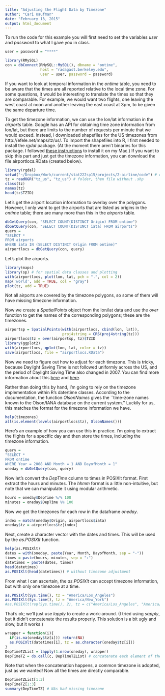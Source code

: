 ```yaml
---
title: "Adjusting the Flight Data by Timezone"
author: "Cari Kaufman"
date: "February 13, 2015"
output: html_document
---
```


To run the code for this example you will first need to set the variables _user_ and _password_ to what I gave you in class.
```r
user = password = "****"
```

```r
library(RMySQL)
con = dbConnect(RMySQL::MySQL(), dbname = "ontime",
                host = "radagast.berkeley.edu",
                user = user, password = password)
```
If you want to look at temporal information in the _ontime_ table, you need to be aware that the times are all reported relative to the local time zone. For some questions, it would be interesting to translate the times so that they are comparable. For example, we would want two flights, one leaving the west coast at noon and another leaving the east coast at 3pm, to be given the same departure time.

To get the timezone information, we can use the lon/lat information in the _airports_ table. Google has an API for obtaining time zone information from lon/lat, but there are limits to the number of requests per minute that we would exceed. Instead, I downloaded shapefiles for the US timezones from http://efele.net/maps/tz/us/. To import the shapefiles into R, I first needed to install the _rgdal_ package. (At the moment there aren't binaries for this package. I followed [these instructions](http://www.janosgyerik.com/installing-rgdal-in-r-on-os-x-mavericks/) to install it on my Mac.) If you want to skip this part and just get the timezone information, you can download the file airportlocs.RData (created below). 

```r
library(rgdal)
setwd("~/Dropbox/Work/current/stat222sp15/projects/2-airline/code") # change as needed
tz = readOGR("tz_us", "tz_us") # folder, then file without .shp
class(tz)
names(tz)
head(tz$TZID)
```
Let's get the airport location information to overlay over the polygons. However, I only want to get the airports that are listed as origins in the _ontime_ table; there are many more than this in the _airports_ table.
```r
dbGetQuery(con, "SELECT COUNT(DISTINCT Origin) FROM ontime")
dbGetQuery(con, "SELECT COUNT(DISTINCT iata) FROM airports")
query = 
"SELECT *
FROM airports
WHERE iata IN (SELECT DISTINCT Origin FROM ontime)"
airportlocs = dbGetQuery(con, query)
```

Let's plot the airports.

```r
library(maps)
library(sp) # for spatial data classes and plotting
with(airportlocs, plot(lon, lat, pch = ".", col = 2))
map('world', add = TRUE, col = "gray")
plot(tz, add = TRUE)
```

Not all airports are covered by the timezone polygons, so some of them will have missing timezone information.

Now we create a _SpatialPoints_ object from the lon/lat data and use the _over_ function to get the names of the corresponding polygons; these are the timezones.

```r
airportsp = SpatialPoints(with(airportlocs, cbind(lon, lat)),
                          proj4string = CRS(proj4string(tz)))
airportlocs$tz = over(airportsp, tz)$TZID
library(ggplot2)
with(airportlocs, qplot(lon, lat, color = tz))
save(airportlocs, file = "airportlocs.RData")
```

Now we need to figure out how to adjust for each timezone. This is tricky, because Daylight Saving Time is not followed uniformly across the US, and the period of Daylight Saving Time also changed in 2007. You can find more information about this [here](http://www.timetemperature.com/tzus/time_zone.shtml) and [here](http://www.timetemperature.com/tzus/daylight_saving_time_extended.shtml).

Rather than doing this by hand, I'm going to rely on the timezone implementation within R's date/time classes. According to the documentation, the function _OlsonNames_ gives the ``time-zone names known to the Olson/IANA database on the current system.'' Luckily for us, this matches the format for the timezone information we have.
```r
help(timezones)
all(is.element(levels(airportlocs$tz), OlsonNames()))
```
Here's an example of how you can use this in practice. I'm going to extract the flights for a specific day and then store the times, including the timezone information.
```r
query = 
"SELECT *
FROM ontime
WHERE Year = 2008 AND Month = 1 AND DayofMonth = 1"
oneday = dbGetQuery(con, query)
```
Now let's convert the _DepTime_ column to times in POSIXlt format. First extract the hours and minutes. The *hhmm* format is a little non-intuitive, but note that we can manipulate it using modular arithmetic.
```r
hours = oneday$DepTime %/% 100
minutes = oneday$DepTime %% 100
```
Now we get the timezones for each row in the dataframe _oneday_.
```r
index = match(oneday$Origin, airportlocs$iata)
oneday$tz = airportlocs$tz[index]
```
Next, create a character vector with the dates and times. This will be used by the _as.POSIXlt_ function.
```r
help(as.POSIXlt)
dates = with(oneday, paste(Year, Month, DayofMonth, sep = "-"))
times = paste(hours, minutes, sep = ":")
datetimes = paste(dates, times)
head(datetimes)
as.POSIXlt(head(datetimes)) # without timezone adjustment
```
From what I can ascertain, the _as.POSIXlt_ can accept timezone information, but with only one timezone at a time.
```r
as.POSIXlt(Sys.time(), tz = "America/Los_Angeles")
as.POSIXlt(Sys.time(), tz = "America/New_York")
#as.POSIXlt(rep(Sys.time(), 2), tz = c("America/Los_Angeles", "America/New_York")) # not run; generates an error
```
That's ok; we'll just use _lapply_ to create a work-around. (I tried using _sapply_, but it didn't concatenate the results properly. This solution is a bit ugly and slow, but it works.)
```r
wrapper = function(i){
  if(is.na(oneday$tz[i])) return(NA)
  as.POSIXlt(datetimes[i], tz = as.character(oneday$tz[i]))
}
DepTimeTZList = lapply(1:nrow(oneday), wrapper)
DepTimeTZ = do.call(c, DepTimeTZList) # concatenate each element of the list
```

Note that when the concatenation happens, a common timezone is adopted, just as we wanted! Now all the times are directly comparable.

```r
DepTimeTZList[1:3]
DepTimeTZ[1:3]
summary(DepTimeTZ) # NAs had missing timezone
```
